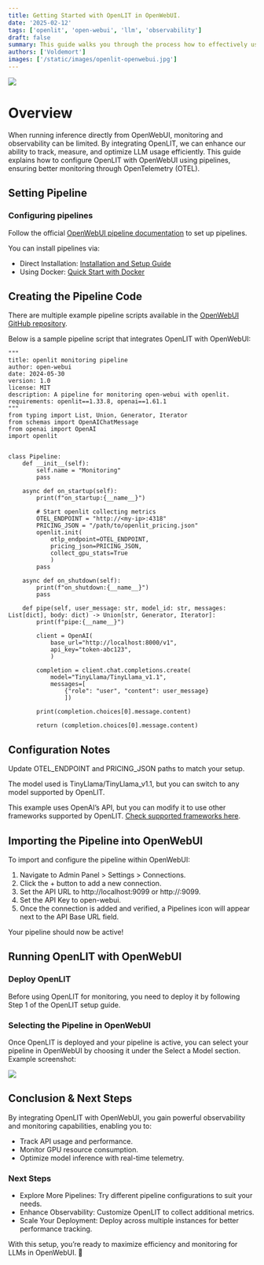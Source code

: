 ```yaml
---
title: Getting Started with OpenLIT in OpenWebUI.
date: '2025-02-12'
tags: ['openlit', 'open-webui', 'llm', 'observability']
draft: false
summary: This guide walks you through the process how to effectively use OpenLIT within the OpenWebUI framework, covering installation, configuration, and practical use cases.
authors: ['Voldemort']
images: ['/static/images/openlit-openwebui.jpg']
---
```


![](/static/images/openlit-openwebui.jpg)

# Overview

When running inference directly from OpenWebUI, monitoring and observability can be limited. 
By integrating OpenLIT, we can enhance our ability to track, measure, and optimize LLM usage efficiently. 
This guide explains how to configure OpenLIT with OpenWebUI using pipelines, ensuring better monitoring through OpenTelemetry (OTEL).

## Setting Pipeline

### Configuring pipelines

Follow the official [OpenWebUI pipeline documentation](https://docs.openwebui.com/pipelines/) to set up pipelines.

You can install pipelines via:

- Direct Installation: [Installation and Setup Guide](https://docs.openwebui.com/pipelines/#-installation-and-setup)
- Using Docker: [Quick Start with Docker](https://docs.openwebui.com/pipelines/#-quick-start-with-docker)


## Creating the Pipeline Code

There are multiple example pipeline scripts available in the [OpenWebUI GitHub repository]((https://github.com/open-webui/pipelines/tree/main/examples/pipelines)).

Below is a sample pipeline script that integrates OpenLIT with OpenWebUI:

```python3
"""
title: openlit monitoring pipeline
author: open-webui
date: 2024-05-30
version: 1.0
license: MIT
description: A pipeline for monitoring open-webui with openlit.
requirements: openlit==1.33.8, openai==1.61.1
"""
from typing import List, Union, Generator, Iterator
from schemas import OpenAIChatMessage
from openai import OpenAI
import openlit


class Pipeline:
    def __init__(self):
        self.name = "Monitoring"
        pass

    async def on_startup(self):
        print(f"on_startup:{__name__}")
        
        # Start openlit collecting metrics
        OTEL_ENDPOINT = "http://<my-ip>:4318"
        PRICING_JSON = "/path/to/openlit_pricing.json"
        openlit.init(
            otlp_endpoint=OTEL_ENDPOINT,
            pricing_json=PRICING_JSON,
            collect_gpu_stats=True
            )
        pass

    async def on_shutdown(self):
        print(f"on_shutdown:{__name__}")
        pass

    def pipe(self, user_message: str, model_id: str, messages: List[dict], body: dict) -> Union[str, Generator, Iterator]:
        print(f"pipe:{__name__}")

        client = OpenAI(
            base_url="http://localhost:8000/v1",
            api_key="token-abc123",
            )
        
        completion = client.chat.completions.create(
            model="TinyLlama/TinyLlama_v1.1",
            messages=[
                {"role": "user", "content": user_message}
                ])
        
        print(completion.choices[0].message.content)

        return (completion.choices[0].message.content)
```

## Configuration Notes

Update OTEL_ENDPOINT and PRICING_JSON paths to match your setup.

The model used is TinyLlama/TinyLlama_v1.1, but you can switch to any model supported by OpenLIT.

This example uses OpenAI’s API, but you can modify it to use other frameworks supported by OpenLIT. [Check supported frameworks here](https://github.com/openlit/openlit/tree/main/sdk/python#auto-instrumentation-capabilities).

## Importing the Pipeline into OpenWebUI

To import and configure the pipeline within OpenWebUI:

1. Navigate to Admin Panel > Settings > Connections.
2. Click the + button to add a new connection.
3. Set the API URL to http://localhost:9099 or http://<your-ip>:9099.
4. Set the API Key to open-webui.
5. Once the connection is added and verified, a Pipelines icon will appear next to the API Base URL field.

Your pipeline should now be active!

## Running OpenLIT with OpenWebUI

### Deploy OpenLIT

Before using OpenLIT for monitoring, you need to deploy it by following Step 1 of the OpenLIT setup guide.

### Selecting the Pipeline in OpenWebUI

Once OpenLIT is deployed and your pipeline is active, you can select your pipeline in OpenWebUI by choosing it under the Select a Model section. Example screenshot:

![](https://davidmac.pro/posts/2024-11-15-ai-start-ollama-openwebui/openwebui-select-model.png)

## Conclusion & Next Steps

By integrating OpenLIT with OpenWebUI, you gain powerful observability and monitoring capabilities, enabling you to:

- Track API usage and performance.
- Monitor GPU resource consumption.
- Optimize model inference with real-time telemetry.

### Next Steps

- Explore More Pipelines: Try different pipeline configurations to suit your needs.
- Enhance Observability: Customize OpenLIT to collect additional metrics.
- Scale Your Deployment: Deploy across multiple instances for better performance tracking.

With this setup, you’re ready to maximize efficiency and monitoring for LLMs in OpenWebUI. 🚀